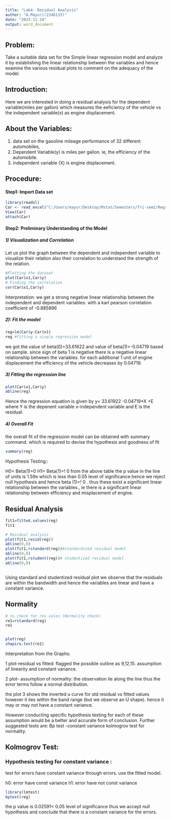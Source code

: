 ---
title: "Lab4- Residual Analysis"
author: "A.Mayuri(2348133)"
date: "2023-11-24"
output: word_document
---
## Problem: 

Take a suitable data set for the Simple linear regression model and analyze it by establishing the linear relationship between the variables and hence examine the various residual plots to comment on the adequacy of the model.

## Introduction: 
Here we are interested in doing a residual analysis for the dependent variable(miles per gallon) which measures the eeficiency of the vehicle vs the independent variable(x) as engine displacement.

## About the Variables:

1) data set on the gasoline mileage performance of 32 different automobiles,
2) Dependent Variable(y) is miles per gallon. ie, the efficiency of the automobile.
3) independent variable (X) is engine displacement.

## Procedure:
#### Step1: Import Data set
```{r}
library(readxl)
Car <- read_excel("C:/Users/mayur/Desktop/Mstat/Semesters/Tri-sem2/Regression/Dataset/Car.xlsx")
View(Car)
attach(Car)
```

#### Step2: Preliminary Understanding of the Model

##### 1) Visualization and Correlation

Let us plot the graph between the dependent and independent variable to visualize their relation also their correlation to understand the strength of the relation.
```{r}
#Plotting the dataset
plot(Car$x1,Car$y)
# Finding the correlation
cor(Car$x1,Car$y)

```
Interpretation: we get a  strong negative linear relationship between the independent and dependent variables. with a karl pearson correlation coefficient of -0.885896

##### 2): Fit the model
```{r}
reg=lm(Car$y~Car$x1)
reg #fitting a sinple regression model
```
we got the value of beta(0)=33.61622 and value of beta(1)=-0.04719 based on sample. since sign of beta 1 is negative there is a negative linear relationship between the variables.
for each additional 1 unit of engine displacement the efficiency of the vehicle decreases by 0.04719.

##### 3) Fitting the regression line
```{r}

plot(Car$x1,Car$y)
abline(reg)
```
Hence the regression equation is given by 
y= 33.61922 -0.04719*X +E
where Y is the depenent variable
x-independent variable
and E is the residual.


##### 4) Overall Fit

the overall fit of the regression model can be obtained with summary command. which is required to devise the hypothesis and goodness of fit
```{r}
summary(reg)
```
Hypothesis Testing::

H0= Beta(1)=0
H1= Beta(1)=! 0
from the above table the p value in the line of units is 1.59e which is less than 0.05 level of significance.hence we reject null hypothesis and hence beta (1)=! 0 . thus these exist a significant linear relationship between the variables., ie there is a significant linear relationship between efficiency and misplacement of engine.



## Residual Analysis
```{r}
fit1=fitted.values(reg)
fit1

# Residual analysis 
plot(fit1,resid(reg))
abline(0,0)
plot(fit1,rstandard(reg))#standardized residual model
abline(0,0)
plot(fit1,rstudent(reg))# studentized residual model
abline(0,0)



```

Using standard and studentized residual plot we observe that the residuals are within the bandwidth and  hence the variables are linear and have a constant variance.

## Normality


```{r}
# to check for res vales (Normality check)
re1=rstandard(reg)
re1


plot(reg)
shapiro.test(re1)
```
Interpretation from the Graphs:

1 plot-residual vs fitted:
flagged the possible outline as 9,12,15. assumption of linearity and constant variance.

2 plot- assumption of normality: 
the observation lie along the line thus the error terms follow a normal distribution.

the plot 3 shows the inverted u curve for std residual vs fitted values however it lies within the band range (but we observe an U shape). hence it may or may not have a constant variance.

However conducting specific hypothesis testing for each of these assumption would be a better and accurate form of conclusion.
Further suggested tests are:
Bp test -constant variance
kolmogrov test for normality.

## Kolmogrov Test:

### Hypothesis testing for constant variance :
test for errors have constant variance through errors. use the fitted model.

h0: error have const variance
h1: error have not const variance
```{r}
library(lmtest)
bptest(reg)
```

the p value is 0.02591< 0.05 level of significance thus we accept null hypothesis and conclude that there is a constant variance for the errors.